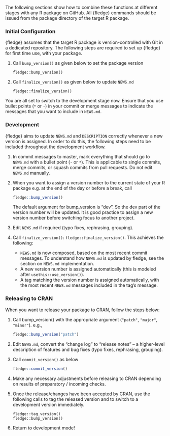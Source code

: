 The following sections show how to combine these functions at different stages with any R package on GitHub.
All {fledge} commands should be issued from the package directory of the target R package.

### Initial Configuration

{fledge} assumes that the target R package is version-controlled with Git in a dedicated repository.
The following steps are required to set up {fledge} for first time use, with your package.

1. Call `bump_version()` as given below to set the package version

    ```
    fledge::bump_version()
    ```

2. Call `finalize_version()` as given below to update `NEWS.md`

    ```
    fledge::finalize_version()
    ```

You are all set to switch to the development stage now.
Ensure that you use bullet points (`*` or `-`) in your commit or merge messages to indicate the messages that you want to include in `NEWS.md`.


### Development

{fledge} aims to update `NEWS.md` and `DESCRIPTION` correctly whenever a new version is assigned.
In order to do this, the following steps need to be included throughout the development workflow.

1. In commit messages to master, mark everything that should go to `NEWS.md` with a bullet point (`-` or `*`).
    This is applicable to single commits, merge commits, or squash commits from pull requests.
    Do not edit `NEWS.md` manually.

2. When you want to assign a version number to the current state of your R package e.g. at the end of the day or before a break, call

    ```r
    fledge::bump_version()
    ```

    The default argument for bump_version is "dev". So the dev part of the version number will be updated.
    It is good practice to assign a new version number before switching focus to another project.

3. Edit `NEWS.md` if required (typo fixes, rephrasing, grouping).

4. Call `finalize_version()`: `fledge::finalize_version()`. This achieves the following:
    - `NEWS.md` is now composed, based on the most recent commit messages.
            To understand how `NEWS.md` is updated by fledge, see the section on `NEWS.md` implementation.
    - A new version number is assigned automatically (this is modeled after `usethis::use_version()`).
    - A tag matching the version number is assigned automatically, with the most recent `NEWS.md` messages included in the tag's message.

### Releasing to CRAN

When you want to release your package to CRAN, follow the steps below:

1. Call bump_version() with the appropriate argument (`"patch"`, `"major"`, `"minor"`). e.g.,

    ```r
    fledge::bump_version("patch")
    ```

2. Edit `NEWS.md`, convert the "change log" to "release notes" -- a higher-level description of features and bug fixes (typo fixes, rephrasing, grouping).

3. Call `commit_version()` as below

    ```r
    fledge::commit_version()
    ```

4. Make any necessary adjustments before releasing to CRAN depending on results of preparatory / incoming checks.

5. Once the release/changes have been accepted by CRAN, use the following calls to tag the released version and to switch to a development version immediately.

    ```
    fledge::tag_version()
    fledge::bump_version()
    ```

6. Return to development mode!
